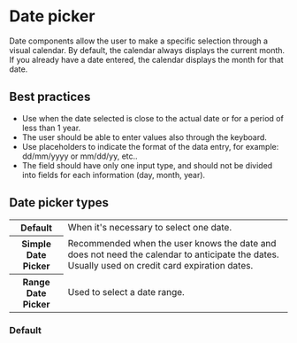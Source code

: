 
# Date picker

Date components allow the user to make a specific selection through a visual calendar. By default, the calendar always displays the current month. If you already have a date entered, the calendar displays the month for that date.

## Best practices

- Use when the date selected is close to the actual date or for a period of less than 1 year.
- The user should be able to enter values also through the keyboard.
- Use placeholders to indicate the format of the data entry, for example: dd/mm/yyyy or mm/dd/yy, etc..
- The field should have only one input type, and should not be divided into fields for each information (day, month, year).

## Date picker types

<table>
  <tr>
    <th width={160}>Default</th>
    <td>When it's necessary to select one date.</td>
  </tr>
  <tr>
    <th>Simple Date Picker</th>
    <td>
      Recommended when the user knows the date and does not need the calendar to anticipate the dates. Usually used on
      credit card expiration dates.
    </td>
  </tr>
  <tr>
    <th>Range Date Picker</th>
    <td>Used to select a date range.</td>
  </tr>
</table>

### Default
